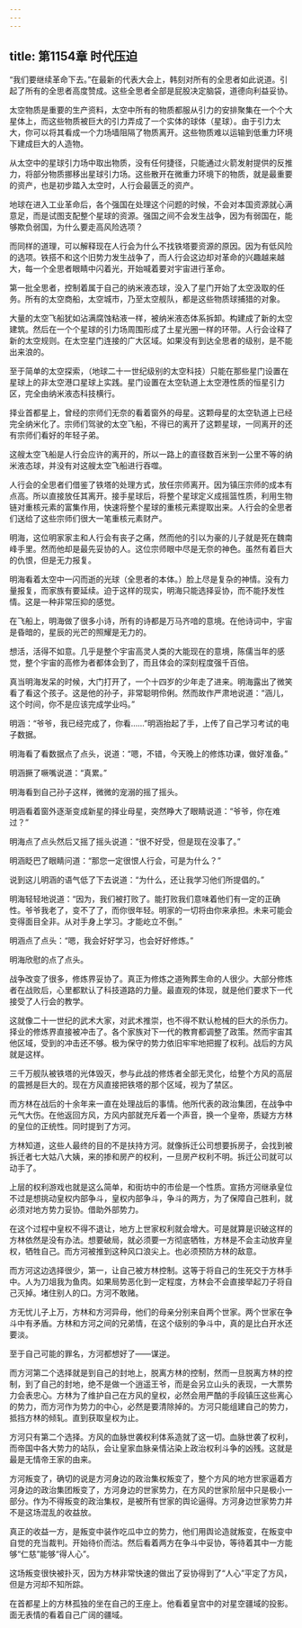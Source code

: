 ```yaml
---
---
---
```

title: 第1154章 时代压迫
---



“我们要继续革命下去。”在最新的代表大会上，韩刻对所有的全思者如此说道。引起了所有的全思者高度赞成。这些全思者全部是屁股决定脑袋，道德向利益妥协。

太空物质是重要的生产资料，太空中所有的物质都服从引力的安排聚集在一个个大星体上，而这些物质被巨大的引力弄成了一个实体的球体（星球）。由于引力太大，你可以将其看成一个力场墙阻隔了物质离开。这些物质难以运输到低重力环境下建成巨大的人造物。

从太空中的星球引力场中取出物质，没有任何捷径，只能通过火箭发射提供的反推力，将部分物质挪移出星球引力场。这些散开在微重力环境下的物质，就是最重要的资产，也是初步踏入太空时，人行会最匮乏的资产。

地球在进入工业革命后，各个强国在处理这个问题的时候，不会对本国资源就心满意足，而是试图支配整个星球的资源。强国之间不会发生战争，因为有弱国在，能够欺负弱国，为什么要走高风险选项？

而同样的道理，可以解释现在人行会为什么不找铁塔要资源的原因。因为有低风险的选项。铁搭不和这个旧势力发生战争了，而人行会这边却对革命的兴趣越来越大，每一个全思者眼睛中闪着光，开始喊着要对宇宙进行革命。

第一批全思者，控制着属于自己的纳米液态球，没入了星门开始了太空汲取的任务。所有的太空商船，太空城市，乃至太空舰队，都是这些物质球捕猎的对象。

大量的太空飞船犹如沾满腐蚀粘液一样，被纳米液态体系拆卸。构建成了新的太空建筑。然后在一个个星球的引力场周围形成了土星光圈一样的环带。人行会诠释了新的太空规则。在太空星门连接的广大区域。如果没有到达全思者的级别，是不能出来浪的。

至于简单的太空探索，（地球二十一世纪级别的太空科技）只能在那些星门设置在星球上的非太空港口星球上实践。星门设置在太空轨道上太空港性质的恒星引力区，完全由纳米液态科技横行。

择业首都星上，曾经的宗师们无奈的看着窗外的母星。这颗母星的太空轨道上已经完全纳米化了。宗师们驾驶的太空飞船，不得已的离开了这颗星球，一同离开的还有宗师们看好的年轻子弟。

这艘太空飞船是人行会应许的离开的，所以一路上的直径数百米到一公里不等的纳米液态球，并没有对这艘太空飞船进行吞噬。

人行会的全思者们借鉴了铁塔的处理方式，放任宗师离开。因为镇压宗师的成本有点高。所以直接放任其离开。接手星球后，将整个星球定义成摇篮性质，利用生物链对重核元素的富集作用，快速将整个星球的重核元素提取出来。人行会的全思者们送给了这些宗师们很大一笔重核元素财产。

明海，这位明家家主和人行会有丧子之痛，然而他的引以为豪的儿子就是死在魏南峰手里。然而他却是最先妥协的人。这位宗师眼中尽是无奈的神色。虽然有着巨大的仇恨，但是无力报复。

明海看着太空中一闪而逝的光球（全思者的本体。）脸上尽是复杂的神情。没有力量报复，而家族有要延续。迫于这样的现实，明海只能选择妥协，而不能抒发性情。这是一种非常压抑的感觉。

在飞船上，明海做了很多小诗，所有的诗都是万马齐喑的意境。在他诗词中，宇宙是昏暗的，星辰的光芒的照耀是无力的。

想活，活得不如意。几乎是整个宇宙高灵人类的大能现在的意境，陈儒当年的感觉，整个宇宙的高修为者都体会到了，而且体会的深刻程度强千百倍。

真当明海发呆的时候，大门打开了，一个十四岁的少年走了进来。明海露出了微笑看了看这个孩子。这是他的孙子，非常聪明伶俐。然而故作严肃地说道：“涵儿，这个时间，你不是应该完成学业吗。”

明涵：“爷爷，我已经完成了，你看……”明涵抬起了手，上传了自己学习考试的电子数据。

明海看了看数据点了点头，说道：“嗯，不错，今天晚上的修炼功课，做好准备。”

明涵撅了噘嘴说道：“真累。”

明海看到自己孙子这样，微微的宠溺的摇了摇头。

明涵看着窗外逐渐变成新星的择业母星，突然睁大了眼睛说道：“爷爷，你在难过？”

明海点了点头然后又摇了摇头说道：“很不好受，但是现在没事了。”

明涵眨巴了眼睛问道：“那您一定很恨人行会，可是为什么？”

说到这儿明涵的语气低了下去说道：“为什么，还让我学习他们所提倡的。”

明海轻轻地说道：“因为，我们被打败了。能打败我们意味着他们有一定的正确性。爷爷我老了，变不了了，而你很年轻。明家的一切将由你来承担。未来可能会变得面目全非。从对手身上学习。才能屹立不倒。”

明涵点了点头：“嗯，我会好好学习，也会好好修炼。”

明海欣慰的点了点头。

战争改变了很多，修炼界妥协了。真正为修炼之道殉葬生命的人很少。大部分修炼者在战败后，心里都默认了科技道路的力量。最直观的体现，就是他们要求下一代接受了人行会的教学。

这就像二十一世纪的武术大家，对武术推崇，也不得不默认枪械的巨大的杀伤力。择业的修炼界直接被冲击了。各个家族对下一代的教育都调整了政策。然而宇宙其他区域，受到的冲击还不够。极为保守的势力依旧牢牢地把握了权利。战后的方风就是这样。

三千万舰队被铁塔的光体毁灭，参与此战的修炼者全部无灵化，给整个方风的高层的震撼是巨大的。现在方风直接把铁塔的那个区域，视为了禁区。

而方林在战后的十余年来一直在处理战后的事情。他所代表的政治集团，在战争中元气大伤。在他返回方风，方风内部就充斥着一个声音，换一个皇帝，质疑方方林的皇位的正统性。同时提到了方河。

方林知道，这些人最终的目的不是扶持方河。就像拆迁公司想要拆房子，会找到被拆迁者七大姑八大姨，来的掺和房产的权利，一旦房产权利不明。拆迁公司就可以动手了。

上层的权利游戏也就是这么简单，和街坊中的市侩是一个性质。宣扬方河继承皇位不过是想挑动皇权内部争斗，皇权内部争斗，争斗的两方，为了保障自己胜利，就必须对地方势力妥协。借助外部势力。

在这个过程中皇权不得不退让，地方上世家权利就会增大。可是就算是识破这样的方林依然是没有办法。想要破局，就必须要一方彻底牺牲，方林是不会主动放弃皇权，牺牲自己。而方河被推到这种风口浪尖上。也必须预防方林的敌意。

而方河这边选择很少，第一，让自己被方林控制。这等于将自己的生死交于方林手中。人为刀俎我为鱼肉。如果局势恶化到一定程度，方林会不会直接举起刀子将自己灭掉。堵住别人的口。方河不敢赌。

方无忧儿子上万，方林和方河异母，他们的母亲分别来自两个世家。两个世家在争斗中有矛盾。方林和方河之间的兄弟情，在这个级别的争斗中，真的是比白开水还要淡。

至于自己可能的罪名，方河都想好了——谋逆。

而方河第二个选择就是到自己的封地上，脱离方林的控制，然而一旦脱离方林的控制，到了自己的封地，绝不是做一个逍遥王爷，而是会另立山头的表现，一大票势力会表忠心。方林为了维护自己在方风的皇权，必然会用严酷的手段镇压这些离心的势力，而方河作为势力的中心，必然是要清除掉的。方河只能组建自己的势力，抵挡方林的倾轧。直到获取皇权为止。

方河只有第二个选择。方风的血脉世袭权利体系造就了这一切。血脉世袭了权利，而帝国中各大势力的站队，会让皇家血脉亲情沾染上政治权利斗争的凶残。这就是最是无情帝王家的由来。

方河叛变了，确切的说是方河身边的政治集权叛变了，整个方风的地方世家逼着方河身边的政治集团叛变了，方河身边的世家势力，在方风的世家阶层中只是极小一部分。作为不得叛变的政治集权，是被所有世家的舆论逼得。方河身边世家势力并不是这场混乱的收益放。

真正的收益一方，是叛变中装作吃瓜中立的势力，他们用舆论造就叛变，在叛变中自觉的充当裁判。开始待价而沽。然后看着两方在争斗中妥协，等待着其中一方能够“仁慈”能够“得人心”。

这场叛变很快被扑灭，因为方林非常快速的做出了妥协得到了“人心”平定了方风，但是方河却不知所踪。

在首都星上的方林孤独的坐在自己的王座上。他看着皇宫中的对星空疆域的投影。面无表情的看着自己广阔的疆域。